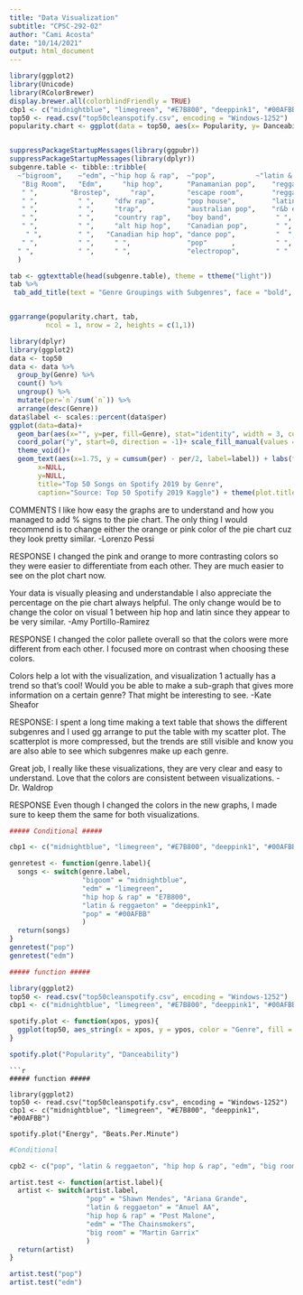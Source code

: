 ```yaml
---
title: "Data Visualization"
subtitle: "CPSC-292-02"
author: "Cami Acosta"
date: "10/14/2021"
output: html_document
---
```


```r
library(ggplot2)
library(Unicode) 
library(RColorBrewer)
display.brewer.all(colorblindFriendly = TRUE)
cbp1 <- c("midnightblue", "limegreen", "#E7B800", "deeppink1", "#00AFBB")
top50 <- read.csv("top50cleanspotify.csv", encoding = "Windows-1252")
popularity.chart <- ggplot(data = top50, aes(x= Popularity, y= Danceability, col= Genre)) + geom_point(size=2.5) + scale_colour_manual(values=cbp1) + labs(title = "Popularity vs. Danceability in Spotify's Top 50 Songs of 2019", caption="Source: Top 50 Spotify 2019 Kaggle") + theme(plot.title = element_text(color = "#063376"))


suppressPackageStartupMessages(library(ggpubr))
suppressPackageStartupMessages(library(dplyr))
subgenre.table <- tibble::tribble(
  ~"bigroom",    ~"edm", ~"hip hop & rap",  ~"pop",          ~"latin & reggaeton",
   "Big Room",   "Edm",     "hip hop",      "Panamanian pop",    "reggaeton flow",
   " ",        "Brostep",     "rap",        "escape room",       "reggaeton",
   " ",          " ",     "dfw rap",        "pop house",         "latin",
   " ",          " ",     "trap",           "australian pop",    "r&b en espanol",
   " ",          " ",     "country rap",    "boy band",           " ",
   " ",          " ",     "alt hip hop",    "Canadian pop",       " ",
    " ",         " ",   "Canadian hip hop", "dance pop",          "  ",
   " ",          " ",     " ",              "pop"      ,          " ",
  " ",           " ",     " ",              "electropop",         " " 
  )

tab <- ggtexttable(head(subgenre.table), theme = ttheme("light"))
tab %>%
 tab_add_title(text = "Genre Groupings with Subgenres", face = "bold", padding = unit(0.1, "line"))


ggarrange(popularity.chart, tab,
         ncol = 1, nrow = 2, heights = c(1,1))
```

```r
library(dplyr)
library(ggplot2)
data <- top50
data <- data %>% 
  group_by(Genre) %>% 
  count() %>% 
  ungroup() %>% 
  mutate(per=`n`/sum(`n`)) %>% 
  arrange(desc(Genre))
data$label <- scales::percent(data$per)
ggplot(data=data)+
  geom_bar(aes(x="", y=per, fill=Genre), stat="identity", width = 3, color = "white") +
  coord_polar("y", start=0, direction = -1)+ scale_fill_manual(values = cbp1) +
  theme_void()+ 
  geom_text(aes(x=1.75, y = cumsum(per) - per/2, label=label)) + labs(fill="Genre",
       x=NULL, 
       y=NULL, 
       title="Top 50 Songs on Spotify 2019 by Genre", 
       caption="Source: Top 50 Spotify 2019 Kaggle") + theme(plot.title = element_text(color = "#063376"))
``` 

COMMENTS
I like how easy the graphs are to understand and how you managed to add % signs to the pie chart. The only thing I would recommend is to change either the orange or pink color of the pie chart cuz they look pretty similar.
-Lorenzo Pessi

RESPONSE
I changed the pink and orange to more contrasting colors so they were easier to differentiate from each other. They are much easier to see on the plot chart now. 

Your data is visually pleasing and understandable I also appreciate the percentage on the pie chart always helpful. The only change would be to change the color on visual 1 between hip hop and latin since they appear to be very similar.
-Amy Portillo-Ramirez

RESPONSE
I changed the color pallete overall so that the colors were more different from each other. I focused more on contrast when choosing these colors. 

Colors help a lot with the visualization, and visualization 1 actually has a trend so that's cool! Would you be able to make a sub-graph that gives more information on a certain genre? That might be interesting to see.
-Kate Sheafor

RESPONSE:
I spent a long time making a text table that shows the different subgenres and I used gg arrange to put the table with my scatter plot. The scatterplot is more compressed, but the trends are still visible and know you are also able to see which subgenres make up each genre. 


Great job, I really like these visualizations, they are very clear and easy to understand. Love that the colors are consistent between visualizations.
- Dr. Waldrop

RESPONSE
Even though I changed the colors in the new graphs, I made sure to keep them the same for both visualizations.


```r

##### Conditional #####

cbp1 <- c("midnightblue", "limegreen", "#E7B800", "deeppink1", "#00AFBB")

genretest <- function(genre.label){
  songs <- switch(genre.label,
                  "bigoom" = "midnightblue",
                  "edm" = "limegreen",
                  "hip hop & rap" = "E7B800",
                  "latin & reggaeton" = "deeppink1",
                  "pop" = "#00AFBB"
                  )
  return(songs)
}
genretest("pop")
genretest("edm")
```


```r

##### function #####

library(ggplot2)
top50 <- read.csv("top50cleanspotify.csv", encoding = "Windows-1252")
cbp1 <- c("midnightblue", "limegreen", "#E7B800", "deeppink1", "#00AFBB")

spotify.plot <- function(xpos, ypos){
  ggplot(top50, aes_string(x = xpos, y = ypos, color = "Genre", fill = "Genre")) + geom_point(size = 3) + xlab(sub("[.]", " ", xpos)) + ylab(sub("[.]", " ", ypos)) + scale_colour_manual(values=cbp1)
}

spotify.plot("Popularity", "Danceability")

```
```
```r
##### function #####

library(ggplot2)
top50 <- read.csv("top50cleanspotify.csv", encoding = "Windows-1252")
cbp1 <- c("midnightblue", "limegreen", "#E7B800", "deeppink1", "#00AFBB")

spotify.plot("Energy", "Beats.Per.Minute")

```


```r
#Conditional

cpb2 <- c("pop", "latin & reggaeton", "hip hop & rap", "edm", "big room")

artist.test <- function(artist.label){
  artist <- switch(artist.label,
                   "pop" = "Shawn Mendes", "Ariana Grande",
                   "latin & reggaeton" = "Anuel AA", 
                   "hip hop & rap" = "Post Malone", 
                   "edm" = "The Chainsmokers", 
                   "big room" = "Martin Garrix"
                   )
  return(artist)
}

artist.test("pop")
artist.test("edm")

```
